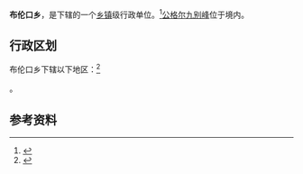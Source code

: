 {{中国乡级行政区|65/30/22/206/000}}

'''布伦口乡'''，是{{PRC admin/fullname|65/30/22/206/000|3}}下辖的一个[[乡镇|乡镇]]级行政单位。<ref>{{PRC admin/ref sgc|{{PRC admin/parent|65/30/22/206/000}}}}</ref>[[公格尔九别峰|公格尔九别峰]]位于境内。

== 行政区划 ==

布伦口乡下辖以下地区：<ref>{{PRC admin/ref sgc|65/30/22/206/000}}</ref>

{{PRC admin/children|65/30/22/206/000}}。

== 参考资料 ==

{{reflist}}

{{PRC admin/navcat|65/30/22/206/000}}